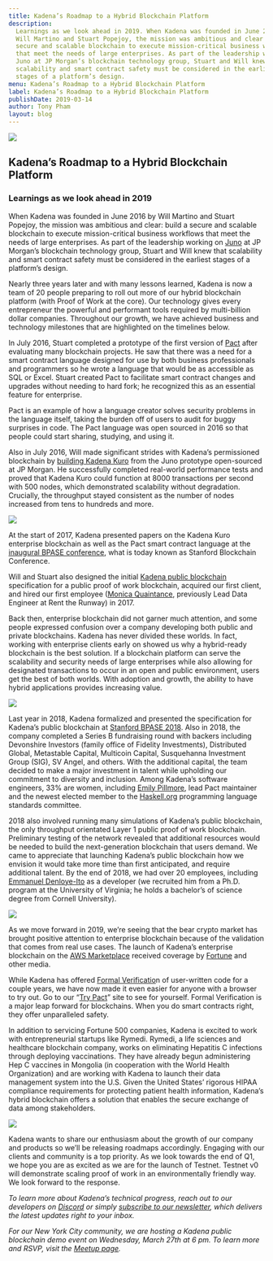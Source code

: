 ```yaml
---
title: Kadena’s Roadmap to a Hybrid Blockchain Platform
description:
  Learnings as we look ahead in 2019. When Kadena was founded in June 2016 by
  Will Martino and Stuart Popejoy, the mission was ambitious and clear build a
  secure and scalable blockchain to execute mission-critical business workflows
  that meet the needs of large enterprises. As part of the leadership working on
  Juno at JP Morgan’s blockchain technology group, Stuart and Will knew that
  scalability and smart contract safety must be considered in the earliest
  stages of a platform’s design.
menu: Kadena’s Roadmap to a Hybrid Blockchain Platform
label: Kadena’s Roadmap to a Hybrid Blockchain Platform
publishDate: 2019-03-14
author: Tony Pham
layout: blog
---
```


![](/assets/blog/1_Z8h2VlFBFLCxN62TkY6wrQ.webp)

## Kadena’s Roadmap to a Hybrid Blockchain Platform

### Learnings as we look ahead in 2019

When Kadena was founded in June 2016 by Will Martino and Stuart Popejoy, the
mission was ambitious and clear: build a secure and scalable blockchain to
execute mission-critical business workflows that meet the needs of large
enterprises. As part of the leadership working on
[Juno](https://www.coindesk.com/jpmorgan-juno-hyperledger-blockchain) at JP
Morgan’s blockchain technology group, Stuart and Will knew that scalability and
smart contract safety must be considered in the earliest stages of a platform’s
design.

Nearly three years later and with many lessons learned, Kadena is now a team of
20 people preparing to roll out more of our hybrid blockchain platform (with
Proof of Work at the core). Our technology gives every entrepreneur the powerful
and performant tools required by multi-billion dollar companies. Throughout our
growth, we have achieved business and technology milestones that are highlighted
on the timelines below.

In July 2016, Stuart completed a prototype of the first version of
[Pact](./safer-smarter-contracts-with-pact-2019-02-20) after evaluating many
blockchain projects. He saw that there was a need for a smart contract language
designed for use by both business professionals and programmers so he wrote a
language that would be as accessible as SQL or Excel. Stuart created Pact to
facilitate smart contract changes and upgrades without needing to hard fork; he
recognized this as an essential feature for enterprise.

Pact is an example of how a language creator solves security problems in the
language itself, taking the burden off of users to audit for buggy surprises in
code. The Pact language was open sourced in 2016 so that people could start
sharing, studying, and using it.

Also in July 2016, Will made significant strides with Kadena’s permissioned
blockchain by
[building Kadena Kuro](./scalablebft-kadenas-private-blockchain-101-2019-03-09)
from the Juno prototype open-sourced at JP Morgan. He successfully completed
real-world performance tests and proved that Kadena Kuro could function at 8000
transactions per second with 500 nodes, which demonstrated scalability without
degradation. Crucially, the throughput stayed consistent as the number of nodes
increased from tens to hundreds and more.

![](/assets/blog/1_qKLvjjC2cFlP7aPHw0tfmA.webp)

At the start of 2017, Kadena presented papers on the Kadena Kuro enterprise
blockchain as well as the Pact smart contract language at the
[inaugural BPASE conference](https://cyber.stanford.edu/blockchainconf), what is
today known as Stanford Blockchain Conference.

Will and Stuart also designed the initial
[Kadena public blockchain](./all-about-chainweb-101-and-faqs-2019-02-01)
specification for a public proof of work blockchain, acquired our first client,
and hired our first employee
([Monica Quaintance](https://www.linkedin.com/in/monica-quaintance), previously
Lead Data Engineer at Rent the Runway) in 2017.

Back then, enterprise blockchain did not garner much attention, and some people
expressed confusion over a company developing both public and private
blockchains. Kadena has never divided these worlds. In fact, working with
enterprise clients early on showed us why a hybrid-ready blockchain is the best
solution. If a blockchain platform can serve the scalability and security needs
of large enterprises while also allowing for designated transactions to occur in
an open and public environment, users get the best of both worlds. With adoption
and growth, the ability to have hybrid applications provides increasing value.

![](/assets/blog/0_qSQFV1H51--Ew4Vv.png)

Last year in 2018, Kadena formalized and presented the specification for
Kadena’s public blockchain at
[Stanford BPASE 2018](https://cyber.stanford.edu/bpase18). Also in 2018, the
company completed a Series B fundraising round with backers including Devonshire
Investors (family office of Fidelity Investments), Distributed Global,
Metastable Capital, Multicoin Capital, Susquehanna Investment Group (SIG), SV
Angel, and others. With the additional capital, the team decided to make a major
investment in talent while upholding our commitment to diversity and inclusion.
Among Kadena’s software engineers, 33% are women, including
[Emily Pillmore](https://www.linkedin.com/in/emily-pillmore-453630ab), lead Pact
maintainer and the newest elected member to the
[Haskell.org](https://www.haskell.org) programming language standards committee.

2018 also involved running many simulations of Kadena’s public blockchain, the
only throughput orientated Layer 1 public proof of work blockchain. Preliminary
testing of the network revealed that additional resources would be needed to
build the next-generation blockchain that users demand. We came to appreciate
that launching Kadena’s public blockchain how we envision it would take more
time than first anticipated, and require additional talent. By the end of 2018,
we had over 20 employees, including
[Emmanuel Denloye-Ito](https://www.linkedin.com/in/emmanueldenloye) as a
developer (we recruited him from a Ph.D. program at the University of Virginia;
he holds a bachelor’s of science degree from Cornell University).

![](/assets/blog/0_vEoHNyLBqo6ewSGU.png)

As we move forward in 2019, we’re seeing that the bear crypto market has brought
positive attention to enterprise blockchain because of the validation that comes
from real use cases. The launch of Kadena’s enterprise blockchain on the
[AWS Marketplace](https://aws.amazon.com/marketplace/pp/B07MKMKP4F?qid=1547578126310/awssr=0-1/awsref_=srh_res_product_title)
received coverage by
[Fortune](http://fortune.com/2019/01/23/blockchain-aws-kadena) and other media.

While Kadena has offered
[Formal Verificatio](../2018/pact-formal-verification-for-blockchain-smart-contracts-done-right-2018-05-11)n
of user-written code for a couple years, we have now made it even easier for
anyone with a browser to try out. Go to our
“[Try Pact](https://pact.kadena.io/example/Verification)” site to see for
yourself. Formal Verification is a major leap forward for blockchains. When you
do smart contracts right, they offer unparalleled safety.

In addition to servicing Fortune 500 companies, Kadena is excited to work with
entrepreneurial startups like Rymedi. Rymedi, a life sciences and healthcare
blockchain company, works on eliminating Hepatitis C infections through
deploying vaccinations. They have already begun administering Hep C vaccines in
Mongolia (in cooperation with the World Health Organization) and are working
with Kadena to launch their data management system into the U.S. Given the
United States’ rigorous HIPAA compliance requirements for protecting patient
health information, Kadena’s hybrid blockchain offers a solution that enables
the secure exchange of data among stakeholders.

![](/assets/blog/1_AmuY2Msdda4xcZs5di35Qg/webp)

Kadena wants to share our enthusiasm about the growth of our company and
products so we’ll be releasing roadmaps accordingly. Engaging with our clients
and community is a top priority. As we look towards the end of Q1, we hope you
are as excited as we are for the launch of Testnet. Testnet v0 will demonstrate
scaling proof of work in an environmentally friendly way. We look forward to the
response.

_To learn more about Kadena’s technical progress, reach out to our developers on
[Discord](https://discordapp.com/invite/bsUcWmX) or simply
[subscribe to our newsletter](http://eepurl.com/dk-Sbz), which delivers the
latest updates right to your inbox._

_For our New York City community, we are hosting a Kadena public blockchain demo
event on Wednesday, March 27th at 6 pm. To learn more and RSVP, visit the
[Meetup page](https://www.meetup.com/kadena/events/259509800)._
